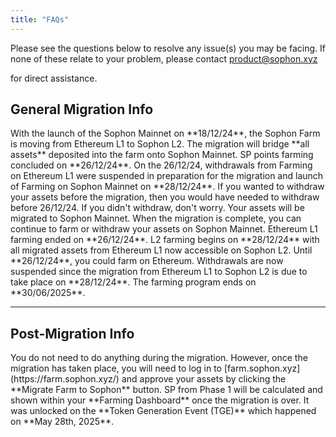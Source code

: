 ```yaml
---
title: "FAQs"
---
```


<Note>
  Please see the questions below to resolve any issue(s) you may be facing. If none of these relate to your problem, please contact <a href="mailto:product@sophon.xyz">
  product@sophon.xyz</a>

   for direct assistance.
</Note>

## General Migration Info

<Accordion title="What is the farming migration?">
  With the launch of the Sophon Mainnet on **18/12/24**, the Sophon Farm is moving from Ethereum L1 to Sophon L2. The migration will bridge **all assets** deposited into the farm onto Sophon Mainnet.
</Accordion>

<Accordion title="When will farming on Ethereum L1 end?">
  SP points farming concluded on **26/12/24**. On the 26/12/24, withdrawals from Farming on Ethereum L1 were suspended in preparation for the migration and launch of Farming on Sophon Mainnet on **28/12/24**. If you wanted to withdraw your assets before the migration, then you would have needed to withdraw before 26/12/24.
</Accordion>

<Accordion title="What will happen if I don't withdraw before then?">
  If you didn't withdraw, don't worry. Your assets will be migrated to Sophon Mainnet. When the migration is complete, you can continue to farm or withdraw your assets on Sophon Mainnet.
</Accordion>

<Accordion title="When will Sophon L2 farming start?">
  Ethereum L1 farming ended on **26/12/24**. L2 farming begins on **28/12/24** with all migrated assets from Ethereum L1 now accessible on Sophon L2.
</Accordion>

<Accordion title="Can I continue farming on Ethereum?">
  Until **26/12/24**, you could farm on Ethereum. Withdrawals are now suspended since the migration from Ethereum L1 to Sophon L2 is due to take place on **28/12/24**.
</Accordion>

<Accordion title="When will Sophon L2 farming end?">
  The farming program ends on **30/06/2025**.
</Accordion>

---

## Post-Migration Info

<Accordion title="When the migration happens, will I need to do anything?">
  You do not need to do anything during the migration. However, once the migration has taken place, you will need to log in to [farm.sophon.xyz](https://farm.sophon.xyz/) and approve your assets by clicking the **Migrate Farm to Sophon** button.
</Accordion>

<Accordion title="When can my SP be redeemed for SOPH?">
  SP from Phase 1 will be calculated and shown within your **Farming Dashboard** once the migration is over. It was unlocked on the **Token Generation Event (TGE)** which happened on **May 28th, 2025**.
</Accordion>